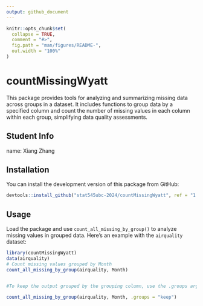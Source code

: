 ```yaml
---
output: github_document
---
```


<!-- README.md is generated from README.Rmd. Please edit that file -->

```r
knitr::opts_chunk$set(
  collapse = TRUE,
  comment = "#>",
  fig.path = "man/figures/README-",
  out.width = "100%"
)
```

# countMissingWyatt

This package provides tools for analyzing and summarizing missing data across groups in a dataset. It includes functions to group data by a specified column and count the number of missing values in each column within each group, simplifying data quality assessments.

## Student Info

name: Xiang Zhang 

## Installation

You can install the development version of this package from GitHub:

```r
devtools::install_github("stat545ubc-2024/countMissingWyatt", ref = "1.0.0")
```

## Usage

Load the package and use `count_all_missing_by_group()` to analyze missing values in grouped data. Here’s an example with the `airquality` dataset:

```r
library(countMissingWyatt)
data(airquality)
# Count missing values grouped by Month
count_all_missing_by_group(airquality, Month)


#To keep the output grouped by the grouping column, use the .groups argument:

count_all_missing_by_group(airquality, Month, .groups = "keep")
```
